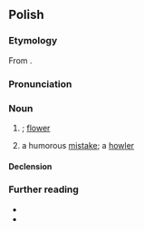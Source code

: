 ==Polish==

===Etymology===
From {{af|pl|kwiat|-ek}}.

===Pronunciation===
{{pl-p|a=Pl-kwiatek.ogg}}

===Noun===
{{pl-noun|m-in|dim=kwiatuszek}}

# {{diminutive of|pl|kwiat}}; [[flower]]
# {{lb|pl|colloquial}} a humorous [[mistake]]; a [[howler]]

====Declension====
{{pl-decl-noun-masc-inani|kwiat|k|a|kwiatek}}

===Further reading===
* {{R:pl:WSJP}}
* {{R:pl:PWN}}

{{C|pl|Flowers}}